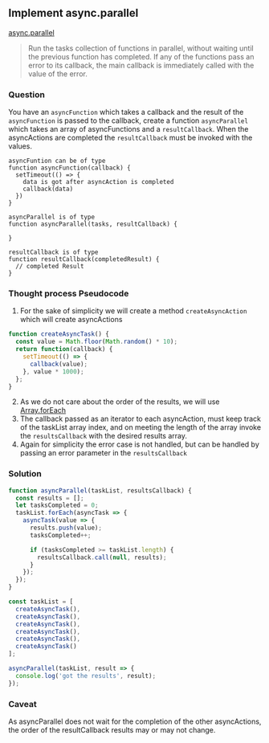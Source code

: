 ## Implement async.parallel


[async.parallel](https://caolan.github.io/async/docs.html#parallel) 

>Run the tasks collection of functions in parallel, without waiting until the previous function has completed. If any of the functions pass an error to its callback, the main callback is immediately called with the value of the error.







### Question
You have an `asyncFunction` which takes a callback and the result of the `asyncFunction` is passed to the callback,
create a function `asyncParallel` which takes an array of asyncFunctions and a `resultCallback`. When the asyncActions
are completed the `resultCallback` must be invoked with the values.
```text
asyncFuntion can be of type
function asyncFunction(callback) {
  setTimeout(() => {
    data is got after asyncAction is completed
    callback(data)
  })
}

asyncParallel is of type
function asyncParallel(tasks, resultCallback) {

}

resultCallback is of type
function resultCallback(completedResult) {
  // completed Result
}
```

### Thought process Pseudocode
1. For the sake of simplicity we will create a method `createAsyncAction` which will create asyncActions
```javascript
function createAsyncTask() {
  const value = Math.floor(Math.random() * 10);
  return function(callback) {
    setTimeout(() => {
      callback(value);
    }, value * 1000);
  };
}
```
2. As we do not care about the order of the results, we will use [Array.forEach](https://developer.mozilla.org/en-US/docs/Web/JavaScript/Reference/Global_Objects/Array/forEach)  
3. The callback passed as an iterator to each asyncAction, must keep track of the taskList array index, and on meeting the length of the array
invoke the `resultsCallback` with the desired results array.
4. Again for simplicity the error case is not handled, but can be handled by passing an error parameter in the `resultsCallback`


### Solution
```javascript
function asyncParallel(taskList, resultsCallback) {
  const results = [];
  let tasksCompleted = 0;
  taskList.forEach(asyncTask => {
    asyncTask(value => {
      results.push(value);
      tasksCompleted++;

      if (tasksCompleted >= taskList.length) {
        resultsCallback.call(null, results);
      }
    });
  });
}

const taskList = [
  createAsyncTask(),
  createAsyncTask(),
  createAsyncTask(),
  createAsyncTask(),
  createAsyncTask(),
  createAsyncTask()
];

asyncParallel(taskList, result => {
  console.log('got the results', result);
});

``` 

### Caveat
As asyncParallel does not wait for the completion of the other asyncActions, the order of the resultCallback results
may or may not change.